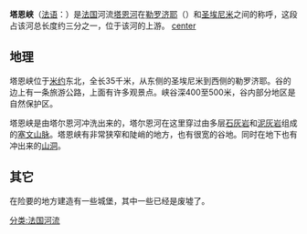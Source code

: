 '''塔恩峡'''（[[法语|法语]]：{{lang|fr|Gorges du Tarn}}）是[[法国|法国]]河流[[塔恩河|塔恩河]]在[[勒罗济耶|勒罗济耶]]（{{lang|fr|Lozère}}）和[[圣埃尼米|圣埃尼米]]之间的称呼，这段占该河总长度约三分之一，位于该河的上游。
[[文件:Saint_Chely_Tarn.jpg|center]]

==地理==
塔恩峡位于[[米约|米约]]东北，全长35千米，从东侧的圣埃尼米到西侧的勒罗济耶。谷的边上有一条旅游公路，上面有许多观景点。峡谷深400至500米，谷内部分地区是自然保护区。

塔恩峡是由塔尔恩河冲洗出来的，塔尔恩河在这里穿过由多层[[石灰岩|石灰岩]]和[[泥灰岩|泥灰岩]]组成的[[塞文山脉|塞文山脉]]。塔恩峡有非常狭窄和陡峭的地方，也有很宽的谷地。同时在地下也有冲出来的[[山洞|山洞]]。

==其它==
在险要的地方建造有一些城堡，其中一些已经是废墟了。

[[分类:法国河流|分类:法国河流]]
